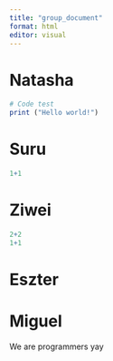 ```yaml
---
title: "group_document"
format: html
editor: visual
---
```


# Natasha

```r
# Code test
print ("Hello world!")

```

# Suru

```r
1+1
```

# Ziwei

```r
2+2
1+1
```

# Eszter

# Miguel

We are programmers yay

```r

```

```r

```
